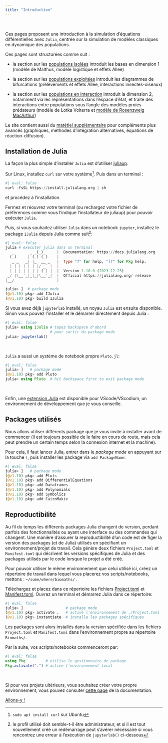 ```yaml
---
title: "Introduction"
---
```

\

Ces pages proposent une introduction à la simulation d'équations différentielles avec `Julia`, centrée sur la simulation de modèles classiques en dynamique des populations.

Ces pages sont structurées comme suit :

- la section sur les [populations isolées](pop_isolees.qmd) introduit les bases en dimension 1 (modèle de Malthus, modèle logistique et effets Allee)

- la section sur les [populations exploitées](pop_exploitees.qmd) introduit les diagrammes de bifurcations (prélèvements et effets Allee, interactions insectes-oiseaux)

- la section sur les [populations en interaction](pop_interactions.qmd) introduit la dimension 2, notamment via les représentations dans l'espace d'état, et traite des interactions entre populations sous l'angle des modèles proies-prédateurs (modèle de Lotka Volterra et [modèle de Rosenzweig MacArthur](pop_interactions2.qmd))

Le site contient aussi du [matétiel supplémentaire](annexes.qmd) pour compléments plus avancés (graphiques, methodes d'intégration alternatives, équations de réaction-diffusion).

## Installation de Julia

La façon la plus simple d'installer `Julia` est d'utiliser [juliaup](https://github.com/JuliaLang/juliaup).

Sur Linux, installez `curl` sur votre système^[`sudo apt install curl` sur Ubuntu]. Puis dans un terminal :
```julia
#| eval: false
curl -fsSL https://install.julialang.org | sh
```
et procédez à l'installation.

Fermez et réouvrez votre terminal (ou rechargez votre fichier de préférences comme vous l'indique l'installateur de juliaup) pour pouvoir exécuter `Julia`.

Puis, si vous souhaitez utiliser `Julia` dans un notebook `jupyter`, installez le package `IJulia` depuis Julia comme suit^[le profil utilisé doit semble-t-il être administrateur, et si il est tout nouvellement créé un redémarrage peut s'avérer nécessaire si vous rencontrez une erreur à l'exécution de `jupyterlab()` ci-dessous]:
```julia
#| eval: false
julia # executer julia dans un terminal
   _       _ _(_)_     |  Documentation: https://docs.julialang.org
  (_)     | (_) (_)    |
   _ _   _| |_  __ _   |  Type "?" for help, "]?" for Pkg help.
  | | | | | | |/ _` |  |
  | | |_| | | | (_| |  |  Version 1.10.0 (2023-12-25)
 _/ |\__'_|_|_|\__'_|  |  Official https://julialang.org/ release
|__/                   |

julia> ]  # package mode
(@v1.10) pkg> add IJulia
(@v1.10) pkg> build IJulia
```

Si vous avez déjà `jupyterlab` installé, un noyau `Julia` est ensuite disponible. Sinon vous pouvez l'installer et le démarrer directement depuis Julia :
```julia
#| eval: false
julia> using IJulia # tapez backspace d'abord
                    # pour sortir du package mode
julia> jupyterlab()
```
\

`Julia` a aussi un système de notebook propre `Pluto.jl`:
```julia
#| eval: false
julia> ]   # package mode
(@v1.10) pkg> add Pluto
julia> using Pluto  # hit backspace first to exit package mode
```
\

Enfin, une [extension Julia](https://www.julia-vscode.org/docs/stable/setup/) est disponible pour VScode/VScodium, un environnement de développement que je vous conseille.

## Packages utilisés

Nous allons utiliser différents package que je vous invite à installer avant de commencer (il est toujours possible de le faire en cours de route, mais cela peut prendre un certain temps selon la connexion internet et la machine).

Pour cela, il faut lancer Julia, entrer dans le *package mode* en appuyant sur la touche `]`, puis installer les package via `add PackageName`:
```julia
#| eval: false
julia> ]   # package mode
(@v1.10) pkg> add Plots
(@v1.10) pkg> add DifferentialEquations
(@v1.10) pkg> add Dataframes
(@v1.10) pkg> add Polynomials
(@v1.10) pkg> add Symbolics
(@v1.10) pkg> add CairoMakie
```

## Reproductibilité

Au fil du temps les différents packages Julia changent de version, perdant parfois des fonctionnalités ou ayant une interface ou des commandes qui changent. Une manière d'assurer la reproductibilité d'un code est de figer la version des packages (et de Julia) utilisés en spécifiant un environnement/projet de travail. Cela génère deux fichiers `Project.toml` et `Manifest.toml` qui décrivent les versions spécifiques de Julia et des packages utilisés par le code lorsque le projet a été créé.

Pour pouvoir utiliser le même environnement que celui utilisé ici, créez un répertoire de travail dans lequel vous placerez vos scripts/notebooks, mettons : `~/some/where/biomaths/` .

Téléchargez et placez dans ce répertoire les fichiers [Project.toml](./Project.toml) et [Manifest.toml](./Manifest.toml). Ouvrez un terminal et démarrez Julia dans ce répertoire:
```julia
#| eval: false
julia> ]                   # package mode
(@v1.10) pkg> activate .   # active l'environnement de ./Project.toml
(@v1.10) pkg> instantiate  # installe les packages spécifiques
```

Les packages sont alors installés dans la version spécifiée dans les fichiers `Project.toml` et `Manifest.toml` dans  l'environnement propre au répertoire `Biomaths/`.

Par la suite, vos scripts/notebooks commenceront par:
```julia
#| eval: false
using Pkg         # utilise le gestionnaire de package
Pkg.activate(".") # active l'environnement local
```

\

Si pour vos projets ultérieurs, vous souhaitez créer votre propre environnement, vous pouvez consuter [cette page](https://pkgdocs.julialang.org/v1/environments/) de la documentation.


[Allons-y !](pop_isolees.qmd)
